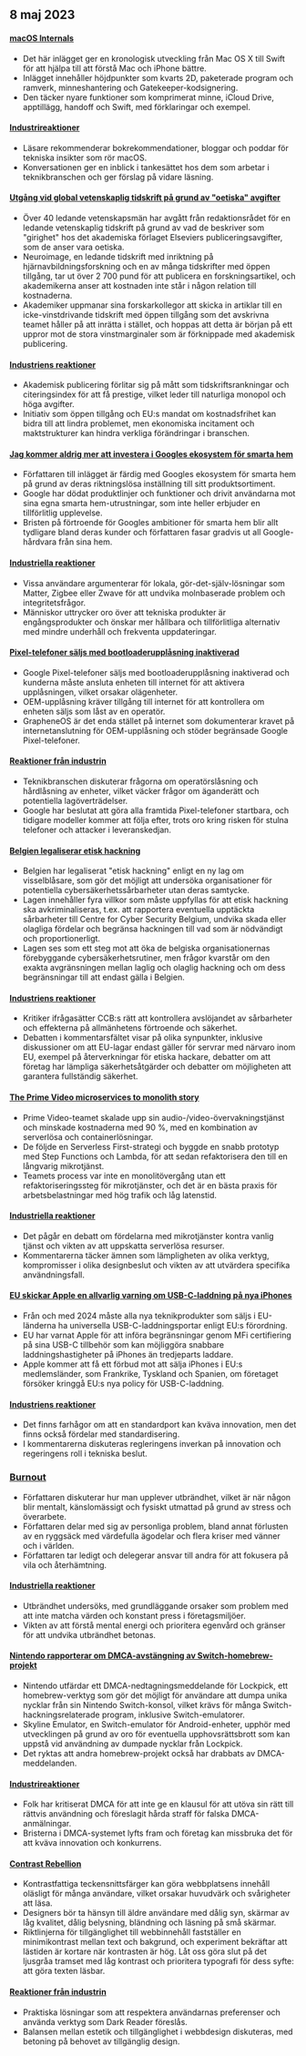 

<CallToAction />

<Steps>

## 8 maj 2023

#### [macOS Internals](https://gist.github.com/kconner/cff08fe3e0bb857ea33b47d965b3e19f)

- Det här inlägget ger en kronologisk utveckling från Mac OS X till Swift för att hjälpa till att förstå Mac och iPhone bättre.
- Inlägget innehåller höjdpunkter som kvarts 2D, paketerade program och ramverk, minneshantering och Gatekeeper-kodsignering.
- Den täcker nyare funktioner som komprimerat minne, iCloud Drive, apptillägg, handoff och Swift, med förklaringar och exempel.

#### [Industrireaktioner](http://news.ycombinator.com/item?id=35847715)

- Läsare rekommenderar bokrekommendationer, bloggar och poddar för tekniska insikter som rör macOS.
- Konversationen ger en inblick i tankesättet hos dem som arbetar i teknikbranschen och ger förslag på vidare läsning.

#### [Utgång vid global vetenskaplig tidskrift på grund av "oetiska" avgifter](https://www.theguardian.com/science/2023/may/07/too-greedy-mass-walkout-at-global-science-journal-over-unethical-fees)

- Över 40 ledande vetenskapsmän har avgått från redaktionsrådet för en ledande vetenskaplig tidskrift på grund av vad de beskriver som "girighet" hos det akademiska förlaget Elseviers publiceringsavgifter, som de anser vara oetiska.
- Neuroimage, en ledande tidskrift med inriktning på hjärnavbildningsforskning och en av många tidskrifter med öppen tillgång, tar ut över 2 700 pund för att publicera en forskningsartikel, och akademikerna anser att kostnaden inte står i någon relation till kostnaderna.
- Akademiker uppmanar sina forskarkollegor att skicka in artiklar till en icke-vinstdrivande tidskrift med öppen tillgång som det avskrivna teamet håller på att inrätta i stället, och hoppas att detta är början på ett uppror mot de stora vinstmarginaler som är förknippade med akademisk publicering.

#### [Industriens reaktioner](http://news.ycombinator.com/item?id=35848894)

- Akademisk publicering förlitar sig på mått som tidskriftsrankningar och citeringsindex för att få prestige, vilket leder till naturliga monopol och höga avgifter.
- Initiativ som öppen tillgång och EU:s mandat om kostnadsfrihet kan bidra till att lindra problemet, men ekonomiska incitament och maktstrukturer kan hindra verkliga förändringar i branschen.

#### [Jag kommer aldrig mer att investera i Googles ekosystem för smarta hem](https://www.androidauthority.com/google-smart-home-3319869/)

- Författaren till inlägget är färdig med Googles ekosystem för smarta hem på grund av deras riktningslösa inställning till sitt produktsortiment.
- Google har dödat produktlinjer och funktioner och drivit användarna mot sina egna smarta hem-utrustningar, som inte heller erbjuder en tillförlitlig upplevelse.
- Bristen på förtroende för Googles ambitioner för smarta hem blir allt tydligare bland deras kunder och författaren fasar gradvis ut all Google-hårdvara från sina hem.

#### [Industriella reaktioner](http://news.ycombinator.com/item?id=35849060)

- Vissa användare argumenterar för lokala, gör-det-själv-lösningar som Matter, Zigbee eller Zwave för att undvika molnbaserade problem och integritetsfrågor.
- Människor uttrycker oro över att tekniska produkter är engångsprodukter och önskar mer hållbara och tillförlitliga alternativ med mindre underhåll och frekventa uppdateringar.

#### [Pixel-telefoner säljs med bootloaderupplåsning inaktiverad](https://www.fitzsim.org/blog/?p=545)

- Google Pixel-telefoner säljs med bootloaderupplåsning inaktiverad och kunderna måste ansluta enheten till internet för att aktivera upplåsningen, vilket orsakar olägenheter.
- OEM-upplåsning kräver tillgång till internet för att kontrollera om enheten säljs som låst av en operatör.
- GrapheneOS är det enda stället på internet som dokumenterar kravet på internetanslutning för OEM-upplåsning och stöder begränsade Google Pixel-telefoner.

#### [Reaktioner från industrin](http://news.ycombinator.com/item?id=35852192)

- Teknikbranschen diskuterar frågorna om operatörslåsning och hårdlåsning av enheter, vilket väcker frågor om äganderätt och potentiella lagöverträdelser.
- Google har beslutat att göra alla framtida Pixel-telefoner startbara, och tidigare modeller kommer att följa efter, trots oro kring risken för stulna telefoner och attacker i leveranskedjan.

#### [Belgien legaliserar etisk hackning](https://www.law.kuleuven.be/citip/blog/belgium-legalises-ethical-hacking-a-threat-or-an-opportunity-for-cybersecurity/)

- Belgien har legaliserat "etisk hackning" enligt en ny lag om visselblåsare, som gör det möjligt att undersöka organisationer för potentiella cybersäkerhetssårbarheter utan deras samtycke.
- Lagen innehåller fyra villkor som måste uppfyllas för att etisk hackning ska avkriminaliseras, t.ex. att rapportera eventuella upptäckta sårbarheter till Centre for Cyber Security Belgium, undvika skada eller olagliga fördelar och begränsa hackningen till vad som är nödvändigt och proportionerligt.
- Lagen ses som ett steg mot att öka de belgiska organisationernas förebyggande cybersäkerhetsrutiner, men frågor kvarstår om den exakta avgränsningen mellan laglig och olaglig hackning och om dess begränsningar till att endast gälla i Belgien.

#### [Industriens reaktioner](http://news.ycombinator.com/item?id=35847860)

- Kritiker ifrågasätter CCB:s rätt att kontrollera avslöjandet av sårbarheter och effekterna på allmänhetens förtroende och säkerhet.
- Debatten i kommentarsfältet visar på olika synpunkter, inklusive diskussioner om att EU-lagar endast gäller för servrar med närvaro inom EU, exempel på återverkningar för etiska hackare, debatter om att företag har lämpliga säkerhetsåtgärder och debatter om möjligheten att garantera fullständig säkerhet.

#### [The Prime Video microservices to monolith story](https://adrianco.medium.com/so-many-bad-takes-what-is-there-to-learn-from-the-prime-video-microservices-to-monolith-story-4bd0970423d4)

- Prime Video-teamet skalade upp sin audio-/video-övervakningstjänst och minskade kostnaderna med 90 %, med en kombination av serverlösa och containerlösningar.
- De följde en Serverless First-strategi och byggde en snabb prototyp med Step Functions och Lambda, för att sedan refaktorisera den till en långvarig mikrotjänst.
- Teamets process var inte en monolitövergång utan ett refaktoriseringssteg för mikrotjänster, och det är en bästa praxis för arbetsbelastningar med hög trafik och låg latenstid.

#### [Industriella reaktioner](http://news.ycombinator.com/item?id=35853148)

- Det pågår en debatt om fördelarna med mikrotjänster kontra vanlig tjänst och vikten av att uppskatta serverlösa resurser.
- Kommentarerna täcker ämnen som lämpligheten av olika verktyg, kompromisser i olika designbeslut och vikten av att utvärdera specifika användningsfall.

#### [EU skickar Apple en allvarlig varning om USB-C-laddning på nya iPhones](https://www.techradar.com/news/apple-may-not-restrict-usb-c-charging-on-new-iphones-after-all)

- Från och med 2024 måste alla nya teknikprodukter som säljs i EU-länderna ha universella USB-C-laddningsportar enligt EU:s förordning.
- EU har varnat Apple för att införa begränsningar genom MFi certifiering på sina USB-C tillbehör som kan möjliggöra snabbare laddningshastigheter på iPhones än tredjeparts laddare.
- Apple kommer att få ett förbud mot att sälja iPhones i EU:s medlemsländer, som Frankrike, Tyskland och Spanien, om företaget försöker kringgå EU:s nya policy för USB-C-laddning.

#### [Industriens reaktioner](http://news.ycombinator.com/item?id=35849043)

- Det finns farhågor om att en standardport kan kväva innovation, men det finns också fördelar med standardisering.
- I kommentarerna diskuteras regleringens inverkan på innovation och regeringens roll i tekniska beslut.

### [Burnout](https://drewdevault.com/2023/05/01/2023-05-01-Burnout.html)

- Författaren diskuterar hur man upplever utbrändhet, vilket är när någon blir mentalt, känslomässigt och fysiskt utmattad på grund av stress och överarbete.
- Författaren delar med sig av personliga problem, bland annat förlusten av en ryggsäck med värdefulla ägodelar och flera kriser med vänner och i världen.
- Författaren tar ledigt och delegerar ansvar till andra för att fokusera på vila och återhämtning.

#### [Industriella reaktioner](http://news.ycombinator.com/item?id=35849384)

- Utbrändhet undersöks, med grundläggande orsaker som problem med att inte matcha värden och konstant press i företagsmiljöer.
- Vikten av att förstå mental energi och prioritera egenvård och gränser för att undvika utbrändhet betonas.

#### [Nintendo rapporterar om DMCA-avstängning av Switch-homebrew-projekt](https://gbatemp.net/threads/nintendo-reportedly-issues-dmca-takedown-for-switch-homebrew-projects-skyline-switch-emulator-development-ceased.632406/)

- Nintendo utfärdar ett DMCA-nedtagningsmeddelande för Lockpick, ett homebrew-verktyg som gör det möjligt för användare att dumpa unika nycklar från sin Nintendo Switch-konsol, vilket krävs för många Switch-hackningsrelaterade program, inklusive Switch-emulatorer.
- Skyline Emulator, en Switch-emulator för Android-enheter, upphör med utvecklingen på grund av oro för eventuella upphovsrättsbrott som kan uppstå vid användning av dumpade nycklar från Lockpick.
- Det ryktas att andra homebrew-projekt också har drabbats av DMCA-meddelanden.

#### [Industrireaktioner](http://news.ycombinator.com/item?id=35846726)

- Folk har kritiserat DMCA för att inte ge en klausul för att utöva sin rätt till rättvis användning och föreslagit hårda straff för falska DMCA-anmälningar.
- Bristerna i DMCA-systemet lyfts fram och företag kan missbruka det för att kväva innovation och konkurrens.

#### [Contrast Rebellion](https://contrastrebellion.com/)

- Kontrastfattiga teckensnittsfärger kan göra webbplatsens innehåll oläsligt för många användare, vilket orsakar huvudvärk och svårigheter att läsa.
- Designers bör ta hänsyn till äldre användare med dålig syn, skärmar av låg kvalitet, dålig belysning, bländning och läsning på små skärmar.
- Riktlinjerna för tillgänglighet till webbinnehåll fastställer en minimikontrast mellan text och bakgrund, och experiment bekräftar att lästiden är kortare när kontrasten är hög. Låt oss göra slut på det ljusgråa tramset med låg kontrast och prioritera typografi för dess syfte: att göra texten läsbar.

#### [Reaktioner från industrin](http://news.ycombinator.com/item?id=35850044)

- Praktiska lösningar som att respektera användarnas preferenser och använda verktyg som Dark Reader föreslås.
- Balansen mellan estetik och tillgänglighet i webbdesign diskuteras, med betoning på behovet av tillgänglig design.

</Steps>
